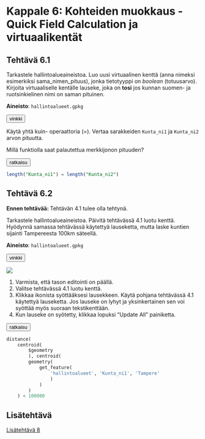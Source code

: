 # Kappale 6: Kohteiden muokkaus - Quick Field Calculation ja virtuaalikentät

## Tehtävä 6.1

Tarkastele hallintoalueaineistoa. Luo uusi virtuaalinen kenttä (anna nimeksi esimerkiksi sama_nimen_pituus), jonka tietotyyppi on _boolean_ (totuusarvo). Kirjoita virtuaaliselle kentälle lauseke, joka on **tosi** jos kunnan suomen- ja ruotsinkielinen nimi on saman pituinen.

**Aineisto**: `hallintoalueet.gpkg`

<button onclick="toggleAnswer(this)" class="btn answer_btn">vinkki</button>

::: hidden-box
Käytä yhtä kuin- operaattoria (=). Vertaa sarakkeiden ```Kunta_ni1``` ja ```Kunta_ni2``` arvon pituutta.

Millä funktiolla saat palautettua merkkijonon pituuden?
:::

<button onclick="toggleAnswer(this)" class="btn answer_btn">ratkaisu</button>

::: hidden-box
::: code-box
``` sql
length("Kunta_ni1") = length("Kunta_ni2")
```
:::
:::

## Tehtävä 6.2

**Ennen tehtävää: ** Tehtävän 4.1 tulee olla tehtynä.

Tarkastele hallintoalueaineistoa. Päivitä tehtävässä 4.1 luotu kenttä. Hyödynnä samassa tehtävässä käytettyä lauseketta, mutta laske kuntien sijainti Tampereesta 100km säteellä.

**Aineisto**: `hallintoalueet.gpkg`

<button onclick="toggleAnswer(this)" class="btn answer_btn">vinkki</button>

::: hidden-box
![](img/kappale_6/image1.png)

1. Varmista, että tason editointi on päällä.
2. Valitse tehtävässä 4.1 luotu kenttä.
3. Klikkaa ikonista syöttääksesi lausekkeen. Käytä pohjana tehtävässä 4.1 käytettyä lauseketta. Jos lauseke on lyhyt ja yksinkertainen sen voi syöttää myös suoraan tekstikenttään.
4. Kun lauseke on syötetty, klikkaa lopuksi "Update All" painiketta.
:::

<button onclick="toggleAnswer(this)" class="btn answer_btn">ratkaisu</button>

::: hidden-box
::: code-box
``` sql
distance(
	centroid(
		$geometry
		), centroid(
		geometry(
			get_feature(
				'hallintoalueet', 'Kunta_ni1', 'Tampere'
				)
			)
		)
	) < 100000
```
:::
:::

## Lisätehtävä

[Lisätehtävä 8](15_kappale_15.html#lisätehtävä-8)